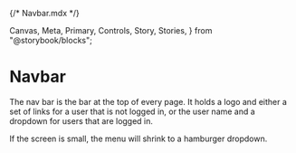 {/* Navbar.mdx */}

  Canvas,
  Meta,
  Primary,
  Controls,
  Story,
  Stories,
} from "@storybook/blocks";


<Meta of={Navbar} />

# Navbar

The nav bar is the bar at the top of every page. It holds a logo and either a set of links for a user that is not logged in, or the user name and a dropdown for users that are logged in.

If the screen is small, the menu will shrink to a hamburger dropdown.

<Primary />
<Controls />
<Stories />
